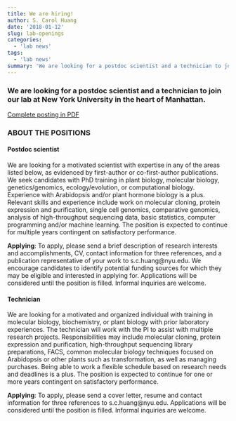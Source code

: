 ```yaml
---
title: We are hiring!
author: S. Carol Huang
date: '2018-01-12'
slug: lab-openings
categories:
  - 'lab news'
tags:
  - 'lab news'
summary: 'We are looking for a postdoc scientist and a technician to join our lab at New York University in the heart of Manhattan.'
---
```


### We are looking for a postdoc scientist and a technician to join our lab at New York University in the heart of Manhattan.

[Complete posting in PDF](/files/jobs/Huang_Lab_openings_Jan2018.pdf)

### ABOUT THE POSITIONS

#### Postdoc scientist

We are looking for a motivated scientist with expertise in any of the areas listed below, as evidenced by first-author or co-first-author publications. We seek candidates with PhD training in plant biology, molecular biology, genetics/genomics, ecology/evolution, or computational biology. Experience with Arabidopsis and/or plant hormone biology is a plus. Relevant skills and experience include work on molecular cloning, protein expression and purification, single cell genomics, comparative genomics, analysis of high-throughput sequencing data, basic statistics, computer programming and/or machine learning. The position is expected to continue for multiple years contingent on satisfactory performance.

**Applying**: To apply, please send a brief description of research interests and accomplishments, CV, contact information for three references, and a publication representative of your work to s.c.huang@nyu.edu. We encourage candidates to identify potential funding sources for which they may be eligible and interested in applying for. Applications will be considered until the position is filled. Informal inquiries are welcome.

#### Technician
We are looking for a motivated and organized individual with training in molecular biology, biochemistry, or plant biology with prior laboratory experiences. The technician will work with the PI to assist with multiple research projects. Responsibilities may include molecular cloning, protein expression and purification, high-throughput sequencing library preparations, FACS, common molecular biology techniques focused on Arabidopsis or other plants such as transformation, as well as managing purchases. Being able to work a flexible schedule based on research needs and deadlines is a plus. The position is expected to continue for one or more years contingent on satisfactory performance.

**Applying**: To apply, please send a cover letter, resume and contact information for three references to s.c.huang@nyu.edu. Applications will be considered until the position is filled. Informal inquiries are welcome.




